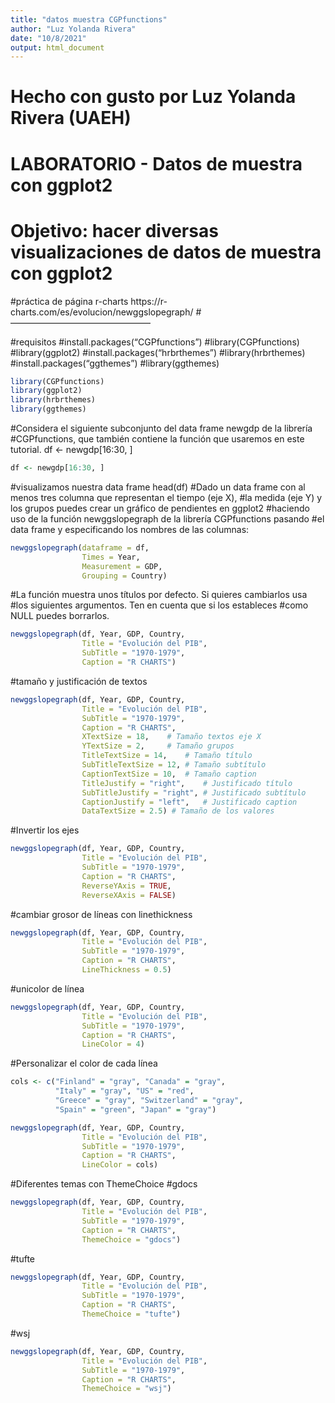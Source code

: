 ```yaml
---
title: "datos muestra CGPfunctions"
author: "Luz Yolanda Rivera"
date: "10/8/2021"
output: html_document
---
```

# Hecho con gusto por Luz Yolanda Rivera (UAEH)
# LABORATORIO - Datos de muestra con ggplot2
#################################################
# Objetivo: hacer diversas visualizaciones de datos de muestra con ggplot2
#práctica de página r-charts https://r-charts.com/es/evolucion/newggslopegraph/
# ------------------------------------------------

#requisitos
#install.packages("CGPfunctions")
#library(CGPfunctions)
#library(ggplot2)
#install.packages("hrbrthemes")
#library(hrbrthemes)
#install.packages("ggthemes")
#library(ggthemes)
```r
library(CGPfunctions)
library(ggplot2)
library(hrbrthemes)
library(ggthemes)
```

#Considera el siguiente subconjunto del data frame newgdp de la librería 
#CGPfunctions, que también contiene la función que usaremos en este tutorial.
df <- newgdp[16:30, ]
```r
df <- newgdp[16:30, ]
```
#visualizamos nuestra data frame
head(df)
#Dado un data frame con al menos tres columna que representan el tiempo (eje X),
#la medida (eje Y) y los grupos puedes crear un gráfico de pendientes en ggplot2 
#haciendo uso de la función newggslopegraph de la librería CGPfunctions pasando 
#el data frame y especificando los nombres de las columnas:
```r
newggslopegraph(dataframe = df,
                Times = Year,
                Measurement = GDP,
                Grouping = Country)
```


#La función muestra unos títulos por defecto. Si quieres cambiarlos usa 
#los siguientes argumentos. Ten en cuenta que si los estableces 
#como NULL puedes borrarlos.
```r
newggslopegraph(df, Year, GDP, Country,
                Title = "Evolución del PIB",
                SubTitle = "1970-1979",
                Caption = "R CHARTS")
```


#tamaño y justificación de textos
```r
newggslopegraph(df, Year, GDP, Country,
                Title = "Evolución del PIB",
                SubTitle = "1970-1979",
                Caption = "R CHARTS",
                XTextSize = 18,    # Tamaño textos eje X
                YTextSize = 2,     # Tamaño grupos
                TitleTextSize = 14,    # Tamaño título
                SubTitleTextSize = 12, # Tamaño subtítulo
                CaptionTextSize = 10,  # Tamaño caption
                TitleJustify = "right",    # Justificado título
                SubTitleJustify = "right", # Justificado subtítulo
                CaptionJustify = "left",   # Justificado caption
                DataTextSize = 2.5) # Tamaño de los valores
```

#Invertir los ejes
```r
newggslopegraph(df, Year, GDP, Country,
                Title = "Evolución del PIB",
                SubTitle = "1970-1979",
                Caption = "R CHARTS",
                ReverseYAxis = TRUE,
                ReverseXAxis = FALSE) 
```

#cambiar grosor de líneas con linethickness
```r
newggslopegraph(df, Year, GDP, Country,
                Title = "Evolución del PIB",
                SubTitle = "1970-1979",
                Caption = "R CHARTS",
                LineThickness = 0.5)
```

#unicolor de línea
```r
newggslopegraph(df, Year, GDP, Country,
                Title = "Evolución del PIB",
                SubTitle = "1970-1979",
                Caption = "R CHARTS",
                LineColor = 4)
```

#Personalizar el color de cada línea
```r
cols <- c("Finland" = "gray", "Canada" = "gray",
          "Italy" = "gray", "US" = "red",
          "Greece" = "gray", "Switzerland" = "gray",
          "Spain" = "green", "Japan" = "gray")

newggslopegraph(df, Year, GDP, Country,
                Title = "Evolución del PIB",
                SubTitle = "1970-1979",
                Caption = "R CHARTS",
                LineColor = cols)
```

#Diferentes temas con ThemeChoice 
#gdocs
```r
newggslopegraph(df, Year, GDP, Country,
                Title = "Evolución del PIB",
                SubTitle = "1970-1979",
                Caption = "R CHARTS",
                ThemeChoice = "gdocs")
```

#tufte
```r
newggslopegraph(df, Year, GDP, Country,
                Title = "Evolución del PIB",
                SubTitle = "1970-1979",
                Caption = "R CHARTS",
                ThemeChoice = "tufte")
```

#wsj
```r
newggslopegraph(df, Year, GDP, Country,
                Title = "Evolución del PIB",
                SubTitle = "1970-1979",
                Caption = "R CHARTS",
                ThemeChoice = "wsj")
```



